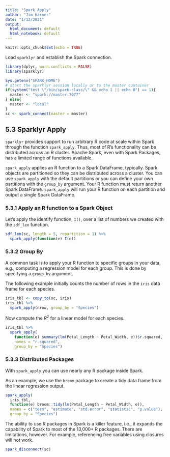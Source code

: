 ```yaml
---
title: "Spark Apply"
author: "Jim Harner"
date: "1/12/2021"
output:
  html_document: default
  html_notebook: default
---
```


```r
knitr::opts_chunk$set(echo = TRUE)
```

Load `sparklyr` and establish the Spark connection.
```r
library(dplyr, warn.conflicts = FALSE)
library(sparklyr)

Sys.getenv("SPARK_HOME")
# start the sparklyr session locally or to the master container
if(system("test \"/bin/spark-class/\" && echo 1 || echo 0") == 1){
  master <- "spark://master:7077"
} else{
  master <- "local"
}
sc <- spark_connect(master = master)
```

## 5.3 Sparklyr Apply

`sparklyr` provides support to run arbitrary R code at scale within Spark through the function `spark_apply`. Thus, most of R's functionality can be distributed across an R cluster. Apache Spark, even with Spark Packages, has a limited range of functions available.

`spark_apply` applies an R function to a Spark DataFrame, typically. Spark objects are partitioned so they can be distributed across a cluster. You can use `spark_apply` with the default partitions or you can define your own partitions with the `group_by` argument. Your R function must return another Spark DataFrame. `spark_apply` will run your R function on each partition and output a single Spark DataFrame.

### 5.3.1 Apply an R function to a Spark Object

Let's apply the identify function, `I()`, over a list of numbers we created with the `sdf_len` function.
```r
sdf_len(sc, length = 5, repartition = 1) %>%
  spark_apply(function(e) I(e))
```

### 5.3.2 Group By

A common task is to apply your R function to specific groups in your data, e.g., computing a regression model for each group. This is done by specifying a `group_by` argument.

The following example initially counts the number of rows in the `iris` data frame for each species.
```r
iris_tbl <- copy_to(sc, iris)
iris_tbl %>%
  spark_apply(nrow, group_by = "Species")
```
Now compute the $R^2$ for a linear model for each species.
```r
iris_tbl %>%
  spark_apply(
    function(e) summary(lm(Petal_Length ~ Petal_Width, e))$r.squared,
    names = "r.squared",
    group_by = "Species")
```

### 5.3.3 Distributed Packages

With `spark_apply` you can use nearly any R package inside Spark.

As an example, we use the `broom` package to create a tidy data frame from the linear regression output.
```r
spark_apply(
  iris_tbl,
  function(e) broom::tidy(lm(Petal_Length ~ Petal_Width, e)),
  names = c("term", "estimate", "std.error", "statistic", "p.value"),
  group_by = "Species")
```
The ability to use R packages in Spark is a killer feature, i.e., it expands the capability of Spark to most of the 13,000+ R packages. There are limitations, however. For example, referencing free variables using closures will not work.

```r
spark_disconnect(sc)
```